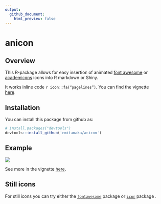 ```yaml
---
output:
  github_document:
    html_preview: false
---
```


# anicon


## Overview

This R-package allows for easy insertion of animated [font awesome](https://fontawesome.com) or [academicons](https://jpswalsh.github.io/academicons/) icons into R markdown or Shiny.

It works inline code <code>r icon::fa("pagelines")</code>. You can find the vignette [here](https://emitanaka.github.io/files/anicon/demo.html). 

## Installation 

You can install this package from github as:
```r
# install.packages("devtools")
devtools::install_github('emitanaka/anicon')
```

## Example 

![](animate.gif)

See more in the vignette [here](https://emitanaka.github.io/files/anicon/demo.html). 

## Still icons

For still icons you can try either the [`fontawesome`](https://github.com/rstudio/fontawesome) package or [`icon`](https://github.com/ropenscilabs/icon) package . 
